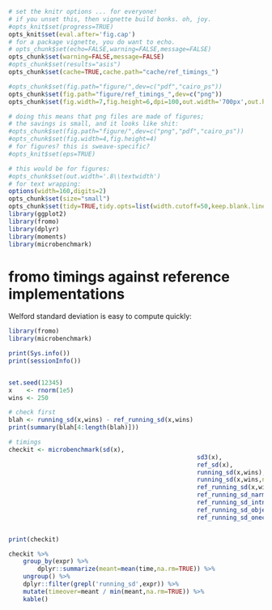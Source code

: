```r
# set the knitr options ... for everyone!
# if you unset this, then vignette build bonks. oh, joy.
#opts_knit$set(progress=TRUE)
opts_knit$set(eval.after='fig.cap')
# for a package vignette, you do want to echo.
# opts_chunk$set(echo=FALSE,warning=FALSE,message=FALSE)
opts_chunk$set(warning=FALSE,message=FALSE)
#opts_chunk$set(results="asis")
opts_chunk$set(cache=TRUE,cache.path="cache/ref_timings_")

#opts_chunk$set(fig.path="figure/",dev=c("pdf","cairo_ps"))
opts_chunk$set(fig.path="figure/ref_timings_",dev=c("png"))
opts_chunk$set(fig.width=7,fig.height=6,dpi=100,out.width='700px',out.height='600px')

# doing this means that png files are made of figures;
# the savings is small, and it looks like shit:
#opts_chunk$set(fig.path="figure/",dev=c("png","pdf","cairo_ps"))
#opts_chunk$set(fig.width=4,fig.height=4)
# for figures? this is sweave-specific?
#opts_knit$set(eps=TRUE)

# this would be for figures:
#opts_chunk$set(out.width='.8\\textwidth')
# for text wrapping:
options(width=160,digits=2)
opts_chunk$set(size="small")
opts_chunk$set(tidy=TRUE,tidy.opts=list(width.cutoff=50,keep.blank.line=TRUE))
library(ggplot2)
library(fromo)
library(dplyr)
library(moments)
library(microbenchmark)
```

# fromo timings against reference implementations

Welford standard deviation is easy to compute quickly:



```r
library(fromo)
library(microbenchmark)

print(Sys.info())
print(sessionInfo())


set.seed(12345)
x    <- rnorm(1e5)
wins <- 250

# check first
blah <- running_sd(x,wins) - ref_running_sd(x,wins)
print(summary(blah[4:length(blah)]))

# timings
checkit <- microbenchmark(sd(x),
													sd3(x), 
													ref_sd(x),
													running_sd(x,wins),
													running_sd(x,wins,na_rm=FALSE,restart_period=50000L),
													ref_running_sd(x,wins),
													ref_running_sd_narm(x,wins),
													ref_running_sd_intnel(x,wins),
													ref_running_sd_objecty(x,wins),
													ref_running_sd_onecheck(x,wins))


print(checkit)

checkit %>%
	group_by(expr) %>%
		dplyr::summarize(meant=mean(time,na.rm=TRUE)) %>%
	ungroup() %>%
	dplyr::filter(grepl('running_sd',expr)) %>%
	mutate(timeover=meant / min(meant,na.rm=TRUE)) %>%
	kable()
	

```


